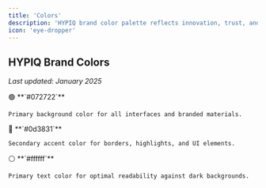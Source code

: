 ```yaml
---
title: 'Colors'
description: 'HYPIQ brand color palette reflects innovation, trust, and growth in the financial technology space.'
icon: 'eye-dropper'
---
```


## HYPIQ Brand Colors

*Last updated: January 2025*

<CardGroup cols={3}>
  <Card title="Background Color" icon="square">
    🟢 **`#072722`**
    
    Primary background color for all interfaces and branded materials.
  </Card>
  
  <Card title="Accent Color" icon="droplet">
    🔵 **`#0d3831`**
    
    Secondary accent color for borders, highlights, and UI elements.
  </Card>
  
  <Card title="Text Color" icon="text">
    ⚪ **`#ffffff`**
    
    Primary text color for optimal readability against dark backgrounds.
  </Card>
</CardGroup>